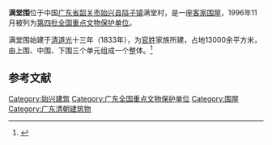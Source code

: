 {{coord|24|36|40|N|113|58|30|E|display=title|scale:10000}}
{{文物保护单位
| 级别 = 全国
| 名称 = 满堂围
| 图片 = Shixing Mantang Wei 2014.01.11 13-19-09.jpg
| 所在 = [[广东省|广东省]][[始兴县|始兴县]]
| 分类 = 古建筑
| 时代 = [[清朝|清]]
| 编号 = [[第四批全国重点文物保护单位|第四批]]第180项
| 登录 = 1996年11月20日
}}

'''满堂围'''位于中国[[广东省|广东省]][[韶关市|韶关市]][[始兴县|始兴县]][[隘子镇|隘子镇]]满堂村，是一座[[客家围屋|客家围屋]]，1996年11月被列为[[第四批全国重点文物保护单位|第四批全国重点文物保护单位]]。

满堂围始建于[[清朝|清]][[道光|道光]]十三年（1833年），为[[官姓|官姓]]家族所建，占地13000余平方米，由上围、中围、下围三个单元组成一个整体。<ref>{{Cite book |title=全国重点文物保护单位·第一至第五批·第Ⅱ卷 |publisher=文物出版社 |year=2004 |isbn=7-5010-1525-2 |pages=632 }}</ref>

{{Gallery
|width = 300
|height = 
|lines = 1
|File:Shixing Mantang Wei 2014.01.11 12-58-00.jpg|远眺
|File:Shixing Mantang Wei 2014.01.11 14-21-59.jpg|俯瞰}}

==参考文献==
{{commonscat|Mantang Wei}}
{{reflist}}

{{广东全国重点文物保护单位}}

{{DEFAULTSORT:man}}
[[Category:始兴建筑|Category:始兴建筑]]
[[Category:广东全国重点文物保护单位|Category:广东全国重点文物保护单位]]
[[Category:围屋|Category:围屋]]
[[Category:广东清朝建筑物|Category:广东清朝建筑物]]